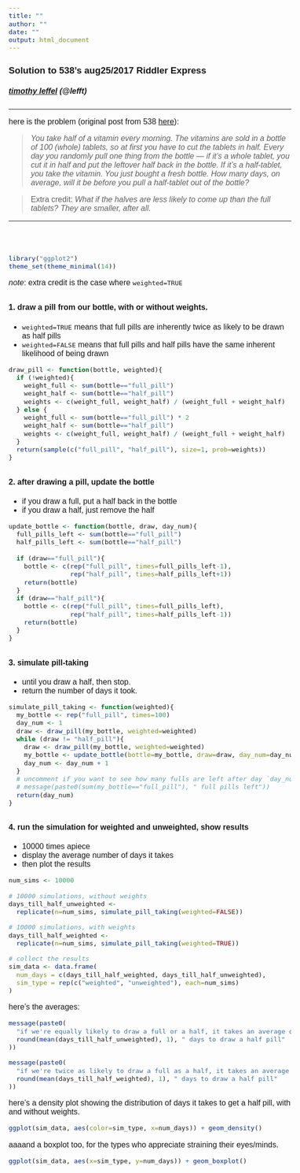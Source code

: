 ```yaml
---
title: ""
author: ""
date: ""
output: html_document
---
```


### Solution to 538's aug25/2017 Riddler Express 

##### [timothy leffel](http://lefft.xyz) (@lefft)

<hr>

here is the problem (original post from 538 [here](https://fivethirtyeight.com/features/work-a-shift-in-the-riddler-gift-shop/)): 


> *You take half of a vitamin every morning. The vitamins are sold in a bottle of 100 (whole) tablets, so at first you have to cut the tablets in half. Every day you randomly pull one thing from the bottle — if it’s a whole tablet, you cut it in half and put the leftover half back in the bottle. If it’s a half-tablet, you take the vitamin. You just bought a fresh bottle. How many days, on average, will it be before you pull a half-tablet out of the bottle?*

> Extra credit: *What if the halves are less likely to come up than the full tablets? They are smaller, after all.*

<hr><br><br>

```r
library("ggplot2")
theme_set(theme_minimal(14))
```

*note*: extra credit is the case where `weighted=TRUE`


#### 1. draw a pill from our bottle, with or without weights.

- `weighted=TRUE` means that full pills are inherently twice as likely to be drawn as half pills 
- `weighted=FALSE` means that full pills and half pills have the same inherent likelihood of being drawn

```r
draw_pill <- function(bottle, weighted){
  if (!weighted){
    weight_full <- sum(bottle=="full_pill")
    weight_half <- sum(bottle=="half_pill") 
    weights <- c(weight_full, weight_half) / (weight_full + weight_half)
  } else {
    weight_full <- sum(bottle=="full_pill") * 2 
    weight_half <- sum(bottle=="half_pill") 
    weights <- c(weight_full, weight_half) / (weight_full + weight_half)
  }
  return(sample(c("full_pill", "half_pill"), size=1, prob=weights))
}
```

#### 2. after drawing a pill, update the bottle 

- if you draw a full, put a half back in the bottle
- if you draw a half, just remove the half


```r
update_bottle <- function(bottle, draw, day_num){
  full_pills_left <- sum(bottle=="full_pill")
  half_pills_left <- sum(bottle=="half_pill")
  
  if (draw=="full_pill"){
    bottle <- c(rep("full_pill", times=full_pills_left-1), 
                rep("half_pill", times=half_pills_left+1))
    return(bottle)
  }
  if (draw=="half_pill"){
    bottle <- c(rep("full_pill", times=full_pills_left), 
                rep("half_pill", times=half_pills_left-1))
    return(bottle)
  }
}
```


#### 3. simulate pill-taking 

- until you draw a half, then stop. 
- return the number of days it took. 

```r
simulate_pill_taking <- function(weighted){
  my_bottle <- rep("full_pill", times=100)
  day_num <- 1
  draw <- draw_pill(my_bottle, weighted=weighted)
  while (draw != "half_pill"){
    draw <- draw_pill(my_bottle, weighted=weighted)
    my_bottle <- update_bottle(bottle=my_bottle, draw=draw, day_num=day_num)
    day_num <- day_num + 1
  }
  # uncomment if you want to see how many fulls are left after day `day_num`
  # message(paste0(sum(my_bottle=="full_pill"), " full pills left"))
  return(day_num)
}
```


#### 4. run the simulation for weighted and unweighted, show results

- 10000 times apiece
- display the average number of days it takes 
- then plot the results

```r
num_sims <- 10000

# 10000 simulations, without weights
days_till_half_unweighted <- 
  replicate(n=num_sims, simulate_pill_taking(weighted=FALSE))

# 10000 simulations, with weights
days_till_half_weighted <- 
  replicate(n=num_sims, simulate_pill_taking(weighted=TRUE))

# collect the results
sim_data <- data.frame(
  num_days = c(days_till_half_weighted, days_till_half_unweighted), 
  sim_type = rep(c("weighted", "unweighted"), each=num_sims)
)
```

here's the averages: 

```r
message(paste0(
  "if we're equally likely to draw a full or a half, it takes an average of ",
  round(mean(days_till_half_unweighted), 1), " days to draw a half pill"
))

message(paste0(
  "if we're twice as likely to draw a full as a half, it takes an average of ",
  round(mean(days_till_half_weighted), 1), " days to draw a half pill"
))

```


here's a density plot showing the distribution of days it takes to get a half pill, with and without weights.

```r
ggplot(sim_data, aes(color=sim_type, x=num_days)) + geom_density()
```

aaaand a boxplot too, for the types who appreciate straining their eyes/minds.

```r
ggplot(sim_data, aes(x=sim_type, y=num_days)) + geom_boxplot()
```






<link rel="stylesheet" type="text/css"
href="https://fonts.googleapis.com/css?family=Source+Sans+Pro:400,700">

<link href="https://fonts.googleapis.com/css?family=Roboto+Mono:400,500" rel="stylesheet">

<style>
body {
  padding: 10px;
  font-size: 12pt;
  font-family: 'Source Sans Pro', sans-serif;
}

h4 {
  margin-top: 32px;
  font-weight: bold;
}

blockquote {
  font-size: 12pt;
  font-family: 'Source Sans Pro', sans-serif;
}

code {
  font-family: 'Roboto Mono', monospace;
  font-size: 13px;
}

pre {
  font-family: 'Roboto Mono', monospace;
  font-size: 13px;
}

</style>

